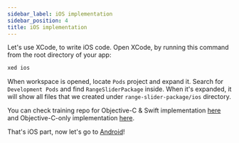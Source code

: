 ```yaml
---
sidebar_label: iOS implementation
sidebar_position: 4
title: iOS implementation
---
```




Let's use XCode, to write iOS code. Open XCode, by running this command from the root directory of your app:

```sh
xed ios
```

When workspace is opened, locate `Pods` project and expand it. Search for `Development Pods` and find `RangeSliderPackage` inside. When it's expanded, it will show all files that we created under `range-slider-package/ios` directory.

<Tabs groupId="ios_lang">
<TabItem value="swift" label="ObjC++ & Swift">

<IosSwiftImpl />

</TabItem>
<TabItem value="objc" label="ObjC++ only">

<IosObjCImpl />

</TabItem>
</Tabs>

You can check training repo for Objective-C & Swift implementation [here](https://github.com/mateusz1913/rnbridgingtutorial/tree/main/range-slider-package) and Objective-C-only implementation [here](https://github.com/mateusz1913/rnbridgingtutorial/tree/main/range-slider-package-classic).

That's iOS part, now let's go to [Android](./android-impl)!

